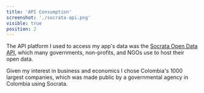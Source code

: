```yaml
---
title: 'API Consumption'
screenshot: './socrata-api.png'
visible: true
position: 2
---
```


The API platform I used to access my app's data was the <a href="https://dev.socrata.com/" target="_blank">Socrata Open Data API</a>, which many governments, non-profits, and NGOs use to host their open data.

Given my interest in business and economics I chose Colombia's 1000 largest companies, which was made public by a governmental agency in Colombia using Socrata.

